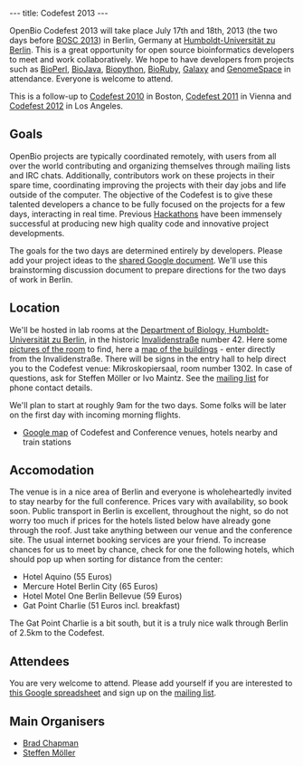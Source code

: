 ---
title: Codefest 2013
---

OpenBio Codefest 2013 will take place July 17th and 18th, 2013 (the two days before [[BOSC 2013]]) in Berlin, Germany at 
[http://www.hu-berlin.de/?set_language=en&cl=en Humboldt-Universität zu Berlin]. This is a great opportunity for open source bioinformatics developers to meet and work collaboratively. We hope to have developers from projects such as [http://bioperl.org BioPerl], [http://www.biojava.org BioJava], [http://biopython.org Biopython], [http://www.bioruby.org BioRuby], [http://wiki.g2.bx.psu.edu/ Galaxy] and [http://www.genomespace.org GenomeSpace] in attendance. Everyone is welcome to attend.

This is a follow-up to [[Codefest 2010]] in Boston, [[Codefest 2011]] in Vienna and [[Codefest 2012]] in Los Angeles.

== Goals ==

OpenBio projects are typically coordinated remotely, with users from all over the world contributing and organizing themselves through mailing lists and IRC chats. Additionally, contributors work on these projects in their spare time, coordinating improving the projects with their day jobs and life outside of the computer.
The objective of the Codefest is to give these talented developers a chance to be fully focused on the projects for a few days, interacting in real time. Previous [http://www.open-bio.org/wiki/Hackathon Hackathons] have been immensely successful at producing new high quality code and innovative project developments.

The goals for the two days are determined entirely by developers. Please add your project ideas to the [https://docs.google.com/document/d/1xbS7ZkjipXct00eOfR7-IL_Ti6QzAsjFvcJtopMeT2g/edit?usp=sharing shared Google document]. We'll use this brainstorming discussion document to prepare directions for the two days of work in Berlin.

== Location ==

We'll be hosted in lab rooms at the [http://www.biologie.hu-berlin.de/ Department of Biology, Humboldt-Universität zu Berlin], in the historic [https://en.wikipedia.org/wiki/Invalidenstra%C3%9Fe Invalidenstraße] number 42. Here some [http://jaguar.biologie.hu-berlin.de/~ivo/ISMB/30Plaetze_alt/ pictures of the room] to find, here a [http://www3.hu-berlin.de/frame/?url=gis.hu-berlin.de/rc13/layout-new.php%3Fq=2220 map of the buildings] - enter directly from the Invalidenstraße. There will be signs in the entry hall to help direct you to the Codefest venue: Mikroskopiersaal, room number 1302. In case of questions, ask for Steffen Möller or Ivo Maintz. See the [https://groups.google.com/forum/?fromgroups#!forum/openbio-codefest-2013 mailing list] for phone contact details.

We'll plan to start at roughly 9am for the two days. Some folks will be later on the first day with incoming morning flights.

* [http://goo.gl/maps/ognVO Google map] of Codefest and Conference venues, hotels nearby and train stations

== Accomodation ==

The venue is in a nice area of Berlin and everyone is wholeheartedly invited to stay nearby for the full conference. Prices vary with availability, so book soon. Public transport in Berlin is excellent, throughout the night, so do not worry too much if prices for the hotels listed below have already gone through the roof. Just take anything between our venue and the conference site. The usual internet booking services are your friend. To increase chances for us to meet by chance, check for one the following hotels, which should pop up when sorting for distance from the center:

* Hotel Aquino (55 Euros)
* Mercure Hotel Berlin City (65 Euros)
* Hotel Motel One Berlin Bellevue (59 Euros)
* Gat Point Charlie (51 Euros incl. breakfast)

The Gat Point Charlie is a bit south, but it is a truly nice walk through Berlin of 2.5km to the Codefest.

== Attendees ==

You are very welcome to attend. Please add yourself if you are interested to [https://docs.google.com/spreadsheet/ccc?key=0Agxg-o4ZmoZ4dEQyOFhrLUt4YVBXX0xxWjRyYTBRb2c this Google spreadsheet] and sign up on the [https://groups.google.com/forum/?fromgroups#!forum/openbio-codefest-2013 mailing list].

== Main Organisers ==

* [http://bcbio.wordpress.com/ Brad Chapman]
* [http://www.derma.uni-luebeck.de/ Steffen Möller]